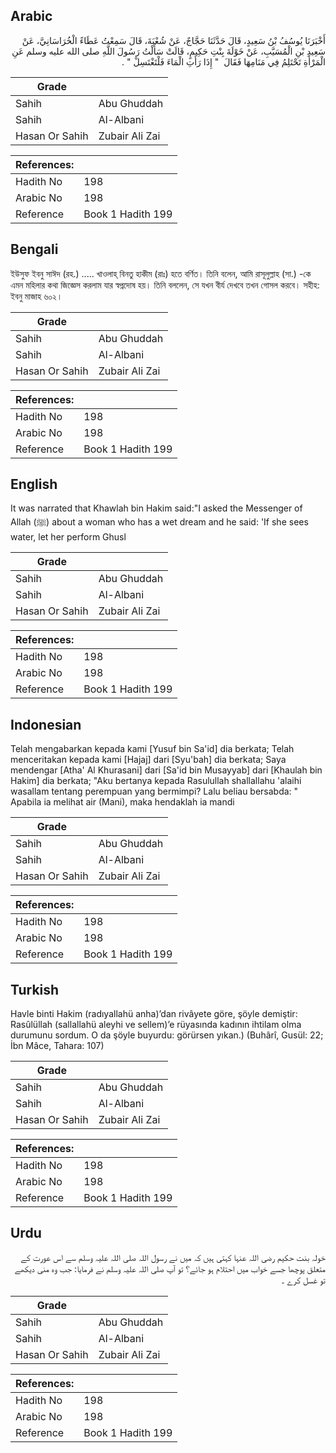 ## Arabic


<div dir="rtl" lang="ar" style={{fontSize:'larger',backgroundColor:'#f8f9fa',padding:20}}>
أَخْبَرَنَا يُوسُفُ بْنُ سَعِيدٍ، قَالَ حَدَّثَنَا حَجَّاجٌ، عَنْ شُعْبَةَ، قَالَ سَمِعْتُ عَطَاءً الْخُرَاسَانِيَّ، عَنْ سَعِيدِ بْنِ الْمُسَيَّبِ، عَنْ خَوْلَةَ بِنْتِ حَكِيمٍ، قَالَتْ سَأَلْتُ رَسُولَ اللَّهِ صلى الله عليه وسلم عَنِ الْمَرْأَةِ تَحْتَلِمُ فِي مَنَامِهَا فَقَالَ ‏ "‏ إِذَا رَأَتِ الْمَاءَ فَلْتَغْتَسِلْ ‏"‏ ‏.‏
</div>
<div style={{backgroundColor:'#f8f9fa',padding:20, marginBottom: 10}}><table> <thead> <tr> <th>Grade</th> <th></th> </tr> </thead> <tbody> <tr><td>Sahih</td><td>Abu Ghuddah</td></tr><tr><td>Sahih</td><td>Al-Albani</td></tr><tr><td>Hasan Or Sahih</td><td>Zubair Ali Zai</td></tr></tbody></table><table> <thead> <tr> <th>References:</th> <th></th> </tr> </thead> <tbody><tr><td>Hadith No</td><td>198</td></tr><tr><td>Arabic No</td><td>198</td></tr><tr><td>Reference</td><td>Book 1 Hadith 199</td></tr></tbody></table></div>

## Bengali


<div dir="ltr" lang="bn" style={{fontSize:'larger',backgroundColor:'#f8f9fa',padding:20}}>
ইউসুফ ইবনু সাঈদ (রহ.) ..... খাওলাহ্ বিনতু হাকীম (রাঃ) হতে বর্ণিত। তিনি বলেন, আমি রাসূলুল্লাহ (সা.) -কে এমন মহিলার কথা জিজ্ঞেস করলাম যার স্বপ্নদোষ হয়। তিনি বললেন, সে যখন বীর্য দেখবে তখন গোসল করবে। সহীহ: ইবনু মাজাহ ৬০২।
</div>
<div style={{backgroundColor:'#f8f9fa',padding:20, marginBottom: 10}}><table> <thead> <tr> <th>Grade</th> <th></th> </tr> </thead> <tbody> <tr><td>Sahih</td><td>Abu Ghuddah</td></tr><tr><td>Sahih</td><td>Al-Albani</td></tr><tr><td>Hasan Or Sahih</td><td>Zubair Ali Zai</td></tr></tbody></table><table> <thead> <tr> <th>References:</th> <th></th> </tr> </thead> <tbody><tr><td>Hadith No</td><td>198</td></tr><tr><td>Arabic No</td><td>198</td></tr><tr><td>Reference</td><td>Book 1 Hadith 199</td></tr></tbody></table></div>

## English


<div dir="ltr" lang="en" style={{fontSize:'larger',backgroundColor:'#f8f9fa',padding:20}}>
It was narrated that Khawlah bin Hakim said:"I asked the Messenger of Allah (ﷺ) about a woman who has a wet dream and he said: 'If she sees water, let her perform Ghusl
</div>
<div style={{backgroundColor:'#f8f9fa',padding:20, marginBottom: 10}}><table> <thead> <tr> <th>Grade</th> <th></th> </tr> </thead> <tbody> <tr><td>Sahih</td><td>Abu Ghuddah</td></tr><tr><td>Sahih</td><td>Al-Albani</td></tr><tr><td>Hasan Or Sahih</td><td>Zubair Ali Zai</td></tr></tbody></table><table> <thead> <tr> <th>References:</th> <th></th> </tr> </thead> <tbody><tr><td>Hadith No</td><td>198</td></tr><tr><td>Arabic No</td><td>198</td></tr><tr><td>Reference</td><td>Book 1 Hadith 199</td></tr></tbody></table></div>

## Indonesian


<div dir="ltr" lang="id" style={{fontSize:'larger',backgroundColor:'#f8f9fa',padding:20}}>
Telah mengabarkan kepada kami [Yusuf bin Sa'id] dia berkata; Telah menceritakan kepada kami [Hajaj] dari [Syu'bah] dia berkata; Saya mendengar [Atha' Al Khurasani] dari [Sa'id bin Musayyab] dari [Khaulah bin Hakim] dia berkata; "Aku bertanya kepada Rasulullah shallallahu 'alaihi wasallam tentang perempuan yang bermimpi? Lalu beliau bersabda: " Apabila ia melihat air (Mani), maka hendaklah ia mandi
</div>
<div style={{backgroundColor:'#f8f9fa',padding:20, marginBottom: 10}}><table> <thead> <tr> <th>Grade</th> <th></th> </tr> </thead> <tbody> <tr><td>Sahih</td><td>Abu Ghuddah</td></tr><tr><td>Sahih</td><td>Al-Albani</td></tr><tr><td>Hasan Or Sahih</td><td>Zubair Ali Zai</td></tr></tbody></table><table> <thead> <tr> <th>References:</th> <th></th> </tr> </thead> <tbody><tr><td>Hadith No</td><td>198</td></tr><tr><td>Arabic No</td><td>198</td></tr><tr><td>Reference</td><td>Book 1 Hadith 199</td></tr></tbody></table></div>

## Turkish


<div dir="ltr" lang="tr" style={{fontSize:'larger',backgroundColor:'#f8f9fa',padding:20}}>
Havle binti Hakim (radıyallahü anha)’dan rivâyete göre, şöyle demiştir: Rasûlüllah (sallallahü aleyhi ve sellem)’e rüyasında kadının ihtilam olma durumunu sordum. O da şöyle buyurdu: görürsen yıkan.) (Buhârî, Gusül: 22; İbn Mâce, Tahara: 107)
</div>
<div style={{backgroundColor:'#f8f9fa',padding:20, marginBottom: 10}}><table> <thead> <tr> <th>Grade</th> <th></th> </tr> </thead> <tbody> <tr><td>Sahih</td><td>Abu Ghuddah</td></tr><tr><td>Sahih</td><td>Al-Albani</td></tr><tr><td>Hasan Or Sahih</td><td>Zubair Ali Zai</td></tr></tbody></table><table> <thead> <tr> <th>References:</th> <th></th> </tr> </thead> <tbody><tr><td>Hadith No</td><td>198</td></tr><tr><td>Arabic No</td><td>198</td></tr><tr><td>Reference</td><td>Book 1 Hadith 199</td></tr></tbody></table></div>

## Urdu


<div dir="rtl" lang="ur" style={{fontSize:'larger',backgroundColor:'#f8f9fa',padding:20}}>
خولہ بنت حکیم رضی اللہ عنہا کہتی ہیں کہ میں نے رسول اللہ صلی اللہ علیہ وسلم سے اس عورت کے متعلق پوچھا جسے خواب میں احتلام ہو جائے؟ تو آپ صلی اللہ علیہ وسلم نے فرمایا: جب وہ منی دیکھے تو غسل کرے ۔
</div>
<div style={{backgroundColor:'#f8f9fa',padding:20, marginBottom: 10}}><table> <thead> <tr> <th>Grade</th> <th></th> </tr> </thead> <tbody> <tr><td>Sahih</td><td>Abu Ghuddah</td></tr><tr><td>Sahih</td><td>Al-Albani</td></tr><tr><td>Hasan Or Sahih</td><td>Zubair Ali Zai</td></tr></tbody></table><table> <thead> <tr> <th>References:</th> <th></th> </tr> </thead> <tbody><tr><td>Hadith No</td><td>198</td></tr><tr><td>Arabic No</td><td>198</td></tr><tr><td>Reference</td><td>Book 1 Hadith 199</td></tr></tbody></table></div>